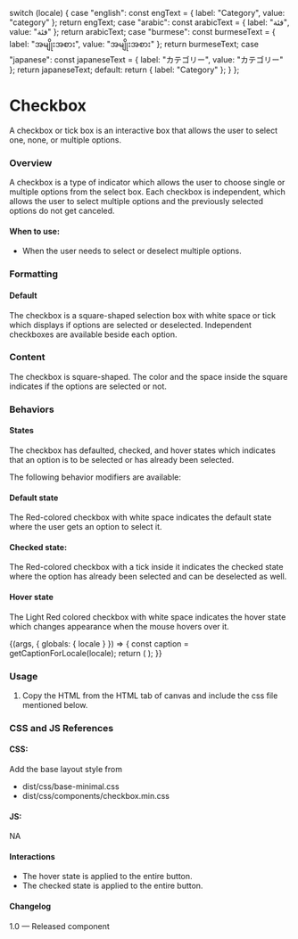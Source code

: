 
  switch (locale) {
    case "english":
      const engText = { label: "Category", value: "category" };
      return engText;
    case "arabic":
      const arabicText = { label: "فئة", value: "فئة" };
      return arabicText;
    case "burmese":
      const burmeseText = { label: "အမျိုးအစား", value: "အမျိုးအစား" };
      return burmeseText;
    case "japanese":
      const japaneseText = { label: "カテゴリー", value: "カテゴリー" };
      return japaneseText;
    default:
      return { label: "Category" };
  }
};

<Meta title="Components/Forms/Checkbox" />

# Checkbox
A checkbox or tick box is an interactive box that allows the user to select one, none, or multiple options.

### Overview
A checkbox is a type of indicator which allows the user to choose single or multiple options from the select box. Each checkbox is independent, which allows the user to select multiple options and the previously selected options do not get canceled. 

#### When to use:
- When the user needs to select or deselect multiple options.


### Formatting
#### Default
The checkbox is a square-shaped selection box with white space or tick which displays if options are selected or deselected. Independent checkboxes are available beside each option.

### Content
The checkbox is square-shaped. The color and the space inside the square indicates if the options are selected or not. 

### Behaviors

#### States
The checkbox has defaulted, checked, and hover states which indicates that an option is to be selected or has already been selected.

The following behavior modifiers are available:

#### Default state
The Red-colored checkbox with white space indicates the default state where the user gets an option to select it. 

#### Checked state: 
The Red-colored checkbox with a tick inside it indicates the checked state where the option has already been selected and can be deselected as well. 

#### Hover state 
The Light Red colored checkbox with white space indicates the hover state which changes appearance when the mouse hovers over it.


<Canvas>
  <Story name="Checkbox">
    {(args, { globals: { locale } }) => {
      const caption = getCaptionForLocale(locale);
      return (
        <Checkbox
          label={caption.label}
          value={caption.value}
          id="edit-checkbox"
        ></Checkbox>
      );
    }}
  </Story>
</Canvas>


### Usage
1. Copy the HTML from the HTML tab of canvas and include the css file mentioned below.

### CSS and JS References

#### CSS:
Add the base layout style from 

- dist/css/base-minimal.css
- dist/css/components/checkbox.min.css

#### JS:
NA

#### Interactions
- The hover state is applied to the entire button. 
- The checked state is applied to the entire button. 

#### Changelog
1.0 — Released component

